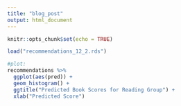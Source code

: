 ```yaml
---
title: "blog_post"
output: html_document
---
```


```r
knitr::opts_chunk$set(echo = TRUE)
```

```r
load("recommendations_12_2.rds")

#plot:
recommendations %>% 
  ggplot(aes(pred)) + 
  geom_histogram() + 
  ggtitle("Predicted Book Scores for Reading Group") + 
  xlab("Predicted Score")

```

```r

```

